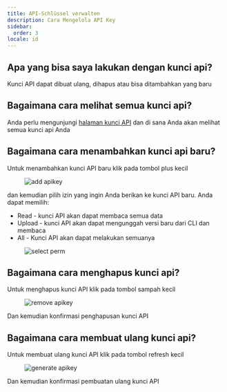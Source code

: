 ```yaml
---
title: API-Schlüssel verwalten
description: Cara Mengelola API Key
sidebar:
  order: 3
locale: id
---
```


## Apa yang bisa saya lakukan dengan kunci api?

Kunci API dapat dibuat ulang, dihapus atau bisa ditambahkan yang baru

## Bagaimana cara melihat semua kunci api?

Anda perlu mengunjungi [halaman kunci API](https://webcapgo.app/dashboard/apikeys/) dan di sana Anda akan melihat semua kunci api Anda

## Bagaimana cara menambahkan kunci api baru?

Untuk menambahkan kunci API baru klik pada tombol plus kecil

<figure><img src="/apikeys-add.webp" alt="add apikey" /><figcaption></figcaption></figure>

dan kemudian pilih izin yang ingin Anda berikan ke kunci API baru. Anda dapat memilih:

 - Read - kunci API akan dapat membaca semua data
 - Upload - kunci API akan dapat mengunggah versi baru dari CLI dan membaca
 - All - Kunci API akan dapat melakukan semuanya

<figure><img src="/apikeys-select-perm.webp" alt="select perm" /><figcaption></figcaption></figure>

## Bagaimana cara menghapus kunci api?

Untuk menghapus kunci API klik pada tombol sampah kecil

<figure><img src="/apikeys-remove.webp" alt="remove apikey" /><figcaption></figcaption></figure>

Dan kemudian konfirmasi penghapusan kunci API

## Bagaimana cara membuat ulang kunci api?

Untuk membuat ulang kunci API klik pada tombol refresh kecil

<figure><img src="/apikeys-regenerate.webp" alt="generate apikey" /><figcaption></figcaption></figure>

Dan kemudian konfirmasi pembuatan ulang kunci API